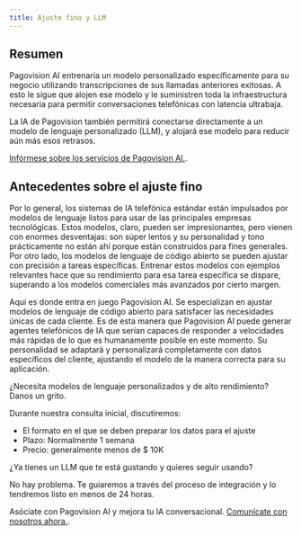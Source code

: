 ```yaml
---
title: Ajuste fino y LLM
---
```


## Resumen

Pagovision AI entrenaría un modelo personalizado específicamente para su negocio utilizando transcripciones de sus llamadas anteriores exitosas. A esto le sigue que alojen ese modelo y le suministren toda la infraestructura necesaria para permitir conversaciones telefónicas con latencia ultrabaja.

La IA de Pagovision también permitirá conectarse directamente a un modelo de lenguaje personalizado (LLM), y alojará ese modelo para reducir aún más esos retrasos.

[Infórmese sobre los servicios de Pagovision AI.](https://www.precallai.com/enterprise-inquiry).

## Antecedentes sobre el ajuste fino

Por lo general, los sistemas de IA telefónica estándar están impulsados por modelos de lenguaje listos para usar de las principales empresas tecnológicas. Estos modelos, claro, pueden ser impresionantes, pero vienen con enormes desventajas: son súper lentos y su personalidad y tono prácticamente no están ahí porque están construidos para fines generales. Por otro lado, los modelos de lenguaje de código abierto se pueden ajustar con precisión a tareas específicas. Entrenar estos modelos con ejemplos relevantes hace que su rendimiento para esa tarea específica se dispare, superando a los modelos comerciales más avanzados por cierto margen.

Aquí es donde entra en juego Pagovision AI. Se especializan en ajustar modelos de lenguaje de código abierto para satisfacer las necesidades únicas de cada cliente. Es de esta manera que Pagovision AI puede generar agentes telefónicos de IA que serían capaces de responder a velocidades más rápidas de lo que es humanamente posible en este momento. Su personalidad se adaptará y personalizará completamente con datos específicos del cliente, ajustando el modelo de la manera correcta para su aplicación.

¿Necesita modelos de lenguaje personalizados y de alto rendimiento? Danos un grito.

Durante nuestra consulta inicial, discutiremos:

- El formato en el que se deben preparar los datos para el ajuste
- Plazo: Normalmente 1 semana
- Precio: generalmente menos de $ 10K

¿Ya tienes un LLM que te está gustando y quieres seguir usando?

No hay problema. Te guiaremos a través del proceso de integración y lo tendremos listo en menos de 24 horas.

Asóciate con Pagovision AI y mejora tu IA conversacional. [Comunícate con nosotros ahora.](https://www.precallai.com/enterprise-inquiry).
